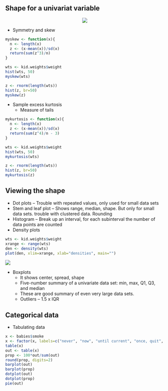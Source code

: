
## Shape for a univariat variable

<center>
![](images/02/09.png)
</center>
 
- Symmetry and skew

\begin{equation}
 sample skewness = \sqrt{n} \frac{\sum{(x_i - \bar{x})^2}}{(\sum{(x_i - \bar{x})^2)^{3/2}}} = \frac{1}{n}\sum{z_i^3}
\end{equation}


```r
myskew <- function(x){
  n <- length(x)
  z <- (x-mean(x))/sd(x)
  return(sum(z^3)/n)
}

wts <- kid.weights$weight
hist(wts, 50)
myskew(wts)

z <- rnorm(length(wts))
hist(z, br=50)
myskew(z)
```

- Sample excess kurtosis 
  + Measure of tails
  
\begin{equation}
 sample excess kurtosis = n \frac{\sum{(x_i - \bar{x})^4}}{(\sum{(x_i - \bar{x})^2)^2}} -3 = \frac{1}{n}\sum{z_i^4} - 3
\end{equation}

```r
mykurtosis <- function(x){
  n <- length(x)
  z <- (x-mean(x))/sd(x)
  return(sum(z^4)/n - 3)
}

wts <- kid.weights$weight
hist(wts, 50)
mykurtosis(wts)

z <- rnorm(length(wts))
hist(z, br=50)
mykurtosis(z)
```

## Viewing the shape

- Dot plots – Trouble with repeated values, only used for small data sets
- Stem and leaf plot – Shows range, median, shape. But only for small data sets. trouble with clustered data. Rounding
- Histogram – Break up an interval, for each subinterval the number of data points are counted
- Density plots 

```r
wts <- kid.weights$weight
xrange <- range(wts)
den <- density(wts)
plot(den, xlim=xrange, xlab="densities", main="")
```

![](images/02/11.png)

- Boxplots 
  + It shows center, spread, shape
  + Five-number summary of a univariate data set: min, max, Q1, Q3, and median
  + These are good summary of even very large data sets. 
  + Outliers – 1.5 x IQR 




## Categorical data

- Tabulating data

```r

x <- babies$smoke
x <- factor(x, labels=c("never", "now", "until current", "once, quit", "unknown"))
table(x)
out <- table(x)
prop <- 100*out/sum(out)
round(prop, digits=2)
barplot(out)
barplot(prop)
dotplot(out)
dotplot(prop)
pie(out)

```

